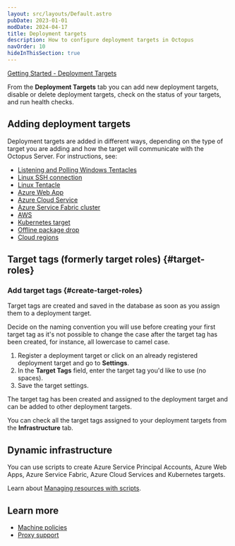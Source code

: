 ```yaml
---
layout: src/layouts/Default.astro
pubDate: 2023-01-01
modDate: 2024-04-17
title: Deployment targets
description: How to configure deployment targets in Octopus
navOrder: 10
hideInThisSection: true
---
```



[Getting Started - Deployment Targets](https://www.youtube.com/watch?v=CBws8yDaN4w)

<DeploymentTargets />

From the **Deployment Targets** tab you can add new deployment targets, disable or delete deployment targets, check on the status of your targets, and run health checks.

## Adding deployment targets

Deployment targets are added in different ways, depending on the type of target you are adding and how the target will communicate with the Octopus Server. For instructions, see:

- [Listening and Polling Windows Tentacles](/docs/infrastructure/deployment-targets/tentacle/windows)
- [Linux SSH connection](/docs/infrastructure/deployment-targets/linux/ssh-target)
- [Linux Tentacle](/docs/infrastructure/deployment-targets/tentacle/linux)
- [Azure Web App](/docs/infrastructure/deployment-targets/azure/web-app-targets)
- [Azure Cloud Service](/docs/infrastructure/deployment-targets/azure/cloud-service-targets)
- [Azure Service Fabric cluster](/docs/infrastructure/deployment-targets/azure/service-fabric-cluster-targets)
- [AWS](/docs/infrastructure/accounts/aws)
- [Kubernetes target](/docs/infrastructure/deployment-targets/kubernetes-target)
- [Offline package drop](/docs/infrastructure/deployment-targets/offline-package-drop)
- [Cloud regions](/docs/infrastructure/deployment-targets/cloud-regions)

## Target tags (formerly target roles) \{#target-roles}

<TargetRoles />

### Add target tags \{#create-target-roles}

Target tags are created and saved in the database as soon as you assign them to a deployment target.

Decide on the naming convention you will use before creating your first target tag as it's not possible to change the case after the target tag has been created, for instance, all lowercase to camel case.

1. Register a deployment target or click on an already registered deployment target and go to **Settings**.
2. In the **Target Tags** field, enter the target tag you'd like to use (no spaces).
3. Save the target settings.

The target tag has been created and assigned to the deployment target and can be added to other deployment targets.

You can check all the target tags assigned to your deployment targets from the **Infrastructure** tab.

## Dynamic infrastructure

You can use scripts to create Azure Service Principal Accounts, Azure Web Apps, Azure Service Fabric, Azure Cloud Services and Kubernetes targets.

Learn about [Managing resources with scripts](/docs/infrastructure/deployment-targets/dynamic-infrastructure).

## Learn more

- [Machine policies](/docs/infrastructure/deployment-targets/machine-policies)
- [Proxy support](/docs/infrastructure/deployment-targets/proxy-support)

